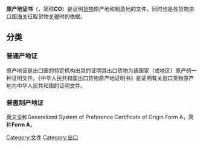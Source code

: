 '''原产地证书'''（{{lang-en|'''Certificate of Origin'''}}，简称'''CO'''）是证明[[货物|货物]]原产地和制造地的文件，同时也是各货物进口国[[海关|海关]]征取货物[[关税|关税]]时的依据。

==分类==
===普通产地证===
原产地证是出口国的特定机构出具的证明其出口货物为该国家（或地区）原产的一种证明文件。《中华人民共和国出口货物原产地证明书》是证明有关出口货物原产地为中华人民共和国的证明文件。

===普惠制产地证===
英文全称Generalized System of Preference Certificate of Origin Form A，简称'''Form A'''。

[[Category:文件|Category:文件]]
[[Category:出口|Category:出口]]